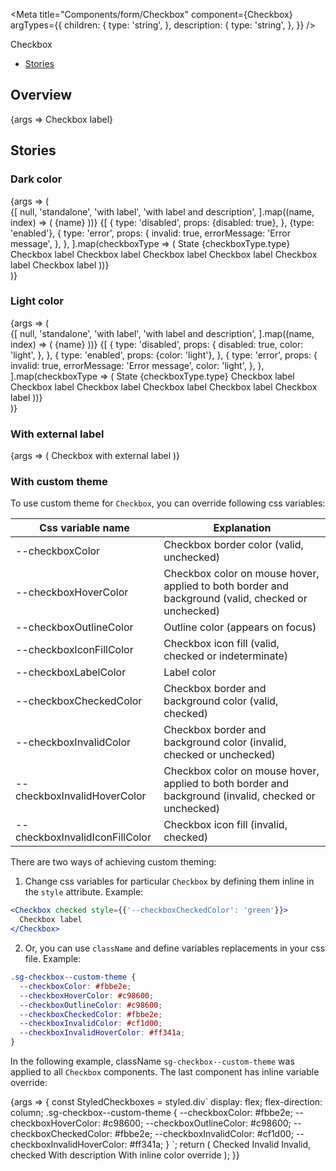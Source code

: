 

<Meta
  title="Components/form/Checkbox"
  component={Checkbox}
  argTypes={{
    children: {
      type: 'string',
    },
    description: {
      type: 'string',
    },
  }}
/>

<PageHeader>Checkbox</PageHeader>

- [Stories](#stories)

## Overview

<Canvas>
  <Story name="Default">
    {args => <Checkbox {...args}>Checkbox label</Checkbox>}
  </Story>
</Canvas>

<ArgsTable story="Default" />

## Stories

### Dark color

<Canvas>
  <Story name="Dark color">
    {args => (
      <div>
        <StoryVariantTable className="sg-story-variant-table--align-items-top">
          <thead>
            <tr>
              {[
                null,
                'standalone',
                'with label',
                'with label and description',
              ].map((name, index) => (
                <th>
                  <Headline
                    key={index}
                    extraBold
                    transform="uppercase"
                    type="span"
                    color="text-gray-70"
                    size="small"
                  >
                    {name}
                  </Headline>
                </th>
              ))}
            </tr>
          </thead>
          <tbody>
            {[
              {
                type: 'disabled',
                props: {disabled: true},
              },
              {type: 'enabled'},
              {
                type: 'error',
                props: {
                  invalid: true,
                  errorMessage: 'Error message',
                },
              },
            ].map(checkboxType => (
              <tr key={checkboxType.type}>
                <td>
                  <Headline bold color="text-gray-50" size="xsmall">
                    State
                  </Headline>
                  <Headline
                    extraBold
                    transform="uppercase"
                    type="span"
                    color="text-gray-70"
                    size="small"
                  >
                    {checkboxType.type}
                  </Headline>
                </td>
                <td>
                  <Flex alignItems="center" direction="column">
                    <Checkbox {...checkboxType.props} errorMessage={null} />
                    <Checkbox
                      {...checkboxType.props}
                      checked
                      errorMessage={null}
                    />
                    <Checkbox
                      {...checkboxType.props}
                      indeterminate
                      errorMessage={null}
                    />
                  </Flex>
                </td>
                <td>
                  <Flex alignItems="center" direction="column">
                    <Checkbox {...checkboxType.props}>Checkbox label</Checkbox>
                    <Checkbox {...checkboxType.props} checked>
                      Checkbox label
                    </Checkbox>
                    <Checkbox {...checkboxType.props} indeterminate>
                      Checkbox label
                    </Checkbox>
                  </Flex>
                </td>
                <td>
                  <Flex
                    alignItems="center"
                    style={{
                      maxWidth: '300px',
                    }}
                    direction="column"
                  >
                    <Checkbox
                      {...checkboxType.props}
                      description="More detailed description about this element. You can
                          use here even some formatting and links."
                    >
                      Checkbox label
                    </Checkbox>
                    <Checkbox
                      {...checkboxType.props}
                      checked
                      description="More detailed description about this element. You can
                          use here even some formatting and links."
                    >
                      Checkbox label
                    </Checkbox>
                    <Checkbox
                      {...checkboxType.props}
                      indeterminate
                      description="More detailed description about this element. You can
                          use here even some formatting and links."
                    >
                      Checkbox label
                    </Checkbox>
                  </Flex>
                </td>
              </tr>
            ))}
          </tbody>
        </StoryVariantTable>
      </div>
    )}
  </Story>
</Canvas>

### Light color

<Canvas>
  <Story name="Light color">
    {args => (
      <div>
        <StoryVariantTable className="sg-story-variant-table--align-items-top">
          <thead>
            <tr>
              {[
                null,
                'standalone',
                'with label',
                'with label and description',
              ].map((name, index) => (
                <th>
                  <Headline
                    key={index}
                    extraBold
                    transform="uppercase"
                    type="span"
                    color="text-gray-70"
                    size="small"
                  >
                    {name}
                  </Headline>
                </th>
              ))}
            </tr>
          </thead>
          <tbody>
            {[
              {
                type: 'disabled',
                props: {
                  disabled: true,
                  color: 'light',
                },
              },
              {
                type: 'enabled',
                props: {color: 'light'},
              },
              {
                type: 'error',
                props: {
                  invalid: true,
                  errorMessage: 'Error message',
                  color: 'light',
                },
              },
            ].map(checkboxType => (
              <tr
                key={checkboxType.type}
                style={{
                  backgroundColor: '#000',
                }}
              >
                <td
                  style={{
                    backgroundColor: 'white',
                  }}
                >
                  <Headline bold color="text-gray-50" size="xsmall">
                    State
                  </Headline>
                  <Headline
                    extraBold
                    transform="uppercase"
                    type="span"
                    color="text-gray-70"
                    size="small"
                  >
                    {checkboxType.type}
                  </Headline>
                </td>
                <td>
                  <Flex alignItems="center" direction="column">
                    <Checkbox {...checkboxType.props} errorMessage={null} />
                    <Checkbox
                      {...checkboxType.props}
                      checked
                      errorMessage={null}
                    />
                    <Checkbox
                      {...checkboxType.props}
                      indeterminate
                      errorMessage={null}
                    />
                  </Flex>
                </td>
                <td>
                  <Flex alignItems="center" direction="column">
                    <Checkbox {...checkboxType.props}>Checkbox label</Checkbox>
                    <Checkbox {...checkboxType.props} checked>
                      Checkbox label
                    </Checkbox>
                    <Checkbox {...checkboxType.props} indeterminate>
                      Checkbox label
                    </Checkbox>
                  </Flex>
                </td>
                <td>
                  <Flex
                    alignItems="center"
                    style={{
                      maxWidth: '300px',
                    }}
                    direction="column"
                  >
                    <Checkbox
                      {...checkboxType.props}
                      description="More detailed description about this element. You can
                          use here even some formatting and links."
                    >
                      Checkbox label
                    </Checkbox>
                    <Checkbox
                      {...checkboxType.props}
                      checked
                      description="More detailed description about this element. You can
                          use here even some formatting and links."
                    >
                      Checkbox label
                    </Checkbox>
                    <Checkbox
                      {...checkboxType.props}
                      indeterminate
                      description="More detailed description about this element. You can
                          use here even some formatting and links."
                    >
                      Checkbox label
                    </Checkbox>
                  </Flex>
                </td>
              </tr>
            ))}
          </tbody>
        </StoryVariantTable>
      </div>
    )}
  </Story>
</Canvas>

### With external label

<Canvas>
  <Story name="With external label">
    {args => (
      <label>
        <Flex alignItems="center">
          Checkbox with external label
          <Checkbox {...args} />
        </Flex>
      </label>
    )}
  </Story>
</Canvas>

### With custom theme

To use custom theme for `Checkbox`, you can override following css variables:

| Css variable name              | Explanation                                                                                          |
| ------------------------------ | ---------------------------------------------------------------------------------------------------- |
| --checkboxColor                | Checkbox border color (valid, unchecked)                                                             |
| --checkboxHoverColor           | Checkbox color on mouse hover, applied to both border and background (valid, checked or unchecked)   |
| --checkboxOutlineColor         | Outline color (appears on focus)                                                                     |
| --checkboxIconFillColor        | Checkbox icon fill (valid, checked or indeterminate)                                                 |
| --checkboxLabelColor           | Label color                                                                                          |
| --checkboxCheckedColor         | Checkbox border and background color (valid, checked)                                                |
| --checkboxInvalidColor         | Checkbox border and background color (invalid, checked or unchecked)                                 |
| --checkboxInvalidHoverColor    | Checkbox color on mouse hover, applied to both border and background (invalid, checked or unchecked) |
| --checkboxInvalidIconFillColor | Checkbox icon fill (invalid, checked)                                                                |

There are two ways of achieving custom theming:

1. Change css variables for particular `Checkbox` by defining them inline in the `style` attribute. Example:

```jsx
<Checkbox checked style={{'--checkboxCheckedColor': 'green'}}>
  Checkbox label
</Checkbox>
```

2. Or, you can use `className` and define variables replacements in your css file. Example:

```css
.sg-checkbox--custom-theme {
  --checkboxColor: #fbbe2e;
  --checkboxHoverColor: #c98600;
  --checkboxOutlineColor: #c98600;
  --checkboxCheckedColor: #fbbe2e;
  --checkboxInvalidColor: #cf1d00;
  --checkboxInvalidHoverColor: #ff341a;
}
```

In the following example, className `sg-checkbox--custom-theme` was applied to all `Checkbox` components. The last component has inline variable override:

<Canvas>
  <Story
    name="With custom theme"
    args={{className: 'sg-checkbox--custom-theme'}}
  >
    {args => {
      const StyledCheckboxes = styled.div`
        display: flex;
        flex-direction: column;
        .sg-checkbox--custom-theme {
          --checkboxColor: #fbbe2e;
          --checkboxHoverColor: #c98600;
          --checkboxOutlineColor: #c98600;
          --checkboxCheckedColor: #fbbe2e;
          --checkboxInvalidColor: #cf1d00;
          --checkboxInvalidHoverColor: #ff341a;
        }
      `;
      return (
        <StyledCheckboxes>
          <Checkbox {...args} checked>
            Checked
          </Checkbox>
          <Checkbox {...args} invalid>
            Invalid
          </Checkbox>
          <Checkbox {...args} checked invalid>
            Invalid, checked
          </Checkbox>
          <Checkbox {...args} description="Some description">
            With description
          </Checkbox>
          <Checkbox
            {...args}
            checked
            style={{'--checkboxCheckedColor': '#163bf3'}}
          >
            With inline color override
          </Checkbox>
        </StyledCheckboxes>
      );
    }}
  </Story>
</Canvas>

